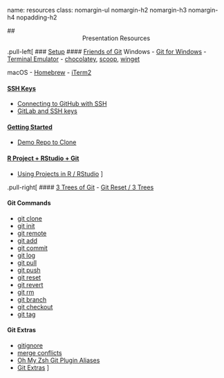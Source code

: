 name: resources
class: nomargin-ul nomargin-h2 nomargin-h3 nomargin-h4 nopadding-h2

## <center>Presentation Resources</center>

.pull-left[
### [Setup](#3)
#### [Friends of Git](#4)
Windows
- [Git for Windows](https://gitforwindows.org)
- [Terminal Emulator](https://esgovcloud.com/mAndA/savi/blob/master/CONTRIBUTING.md#windows-10)
- [chocolatey](https://chocolatey.org), [scoop](https://scoop.sh), [winget](https://github.com/microsoft/winget-cli)

macOS
- [Homebrew](https://brew.sh)
- [iTerm2](https://www.iterm2.com/index.html)

#### [SSH Keys](#5)
- [Connecting to GitHub with SSH](https://docs.github.com/en/github/authenticating-to-github/connecting-to-github-with-ssh)
- [GitLab and SSH keys](https://docs.gitlab.com/ee/ssh/README.html)

#### [Getting Started](#8)
- [Demo Repo to Clone](https://esgovcloud.com/mAndA/clone-me)

#### [R Project + RStudio + Git](#9)
- [Using Projects in R / RStudio](https://support.rstudio.com/hc/en-us/articles/200526207-Using-Projects)
]

.pull-right[
#### [3 Trees of Git](#11)
- [Git Reset / 3 Trees](https://www.atlassian.com/git/tutorials/undoing-changes/git-reset)

#### Git Commands
- [git clone](https://git-scm.com/docs/git-clone)
- [git init](https://git-scm.com/docs/git-init)
- [git remote](https://git-scm.com/docs/git-remote)
- [git add](https://git-scm.com/docs/git-add)
- [git commit](https://git-scm.com/docs/git-commit)
- [git log](https://git-scm.com/docs/git-log)
- [git pull](https://git-scm.com/docs/git-pull)
- [git push](https://git-scm.com/docs/git-push)
- [git reset](https://git-scm.com/docs/git-reset)
- [git revert](https://git-scm.com/docs/git-revert)
- [git rm](https://git-scm.com/docs/git-rm)
- [git branch](https://git-scm.com/docs/git-branch)
- [git checkout](https://git-scm.com/docs/git-checkout)
- [git tag](https://git-scm.com/docs/git-tag)

#### Git Extras
- [gitignore](https://git-scm.com/docs/gitignore)
- [merge conflicts](https://git-scm.com/book/en/v2/Git-Branching-Basic-Branching-and-Merging#_basic_merge_conflicts)
- [Oh My Zsh Git Plugin Aliases](https://github.com/ohmyzsh/ohmyzsh/tree/master/plugins/git)
- [Git Extras](https://github.com/tj/git-extras)
]
